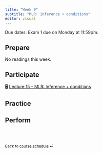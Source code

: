 ```yaml
---
title: "Week 9"
subtitle: "MLR: Inference + conditions"
editor: visual
---
```


::: callout-important
Due dates: Exam 1 due on Monday at 11:59pm.
:::

## Prepare

No readings this week.

## Participate

🖥️ [Lecture 15 - MLR: Inference + conditions](/slides/lec-15.html)

## Practice

## Perform

<br><br>

::: {style="font-size: 0.875em;"}
Back to [course schedule](/ "Course schedule") ⏎
:::
